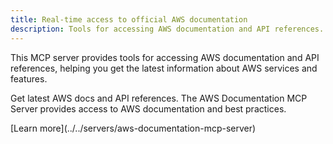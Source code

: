 ```yaml
---
title: Real-time access to official AWS documentation
description: Tools for accessing AWS documentation and API references.
---
```



This MCP server provides tools for accessing AWS documentation and API references, helping you get the latest information about AWS services and features.

<CardGrid>
  <Card title="AWS Documentation MCP Server" icon="document">
    <div>
      <p>Get latest AWS docs and API references. The AWS Documentation MCP Server provides access to AWS documentation and best practices.</p>
      <p class="tool-details">[Learn more](../../servers/aws-documentation-mcp-server)</p>
      <Badge text="Documentation" size="small"/>
    </div>
  </Card>
</CardGrid>
